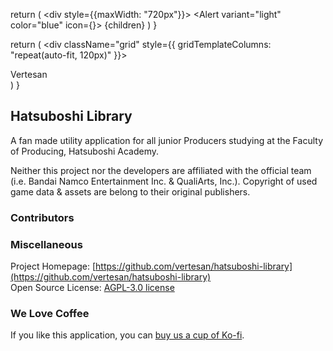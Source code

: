 
  return (
    <div style={{maxWidth: "720px"}}>
      <Alert variant="light" color="blue" icon={<IconInfoCircle />}>
        {children}
      </Alert>
    </div>
  )
}

  return (
    <div className="grid" style={{ gridTemplateColumns: "repeat(auto-fit, 120px)" }}>
      <Link to="https://github.com/vertesan" className="w-max">
        <div className="flex flex-row items-center">
          <Avatar src="https://avatars.githubusercontent.com/u/162897218?v=4" alt="vertesan" />
          <span>Vertesan</span>
        </div>
      </Link>
    </div>
  )
}


## Hatsuboshi Library

A fan made utility application for all junior Producers studying at the Faculty of Producing, Hatsuboshi Academy.

<CopyrightAlert>
  Neither this project nor the developers are affiliated with the official team (i.e. Bandai Namco Entertainment Inc. & QualiArts, Inc.).  
  Copyright of used game data & assets are belong to their original publishers.
</CopyrightAlert>

### Contributors
<Contributors />

### Miscellaneous

Project Homepage: [https://github.com/vertesan/hatsuboshi-library](https://github.com/vertesan/hatsuboshi-library)  
Open Source License: [AGPL-3.0 license](https://www.gnu.org/licenses/agpl-3.0.en.html)

### We Love Coffee

If you like this application, you can [buy us a cup of Ko-fi](https://ko-fi.com/vertesan).
